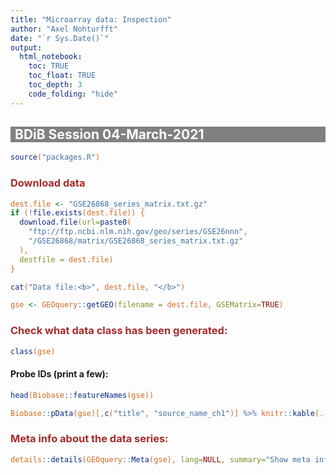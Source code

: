 ```yaml
---
title: "Microarray data: Inspection"
author: "Axel Nohturfft"
date: "`r Sys.Date()`"
output: 
  html_notebook:
    toc: TRUE
    toc_float: TRUE
    toc_depth: 3
    code_folding: "hide"
---
```



<style>
h1 {background: brown;color: white;padding-left: 7px;}
h2 {background: grey;color: white;padding-left: 7px;}
h3 {color: brown;}
code {color: chocolate;}
details p {font-family: monospace;}
</style>

## BDiB Session 04-March-2021  

```r
source("packages.R")
```


### Download data    
```r
dest.file <- "GSE26868_series_matrix.txt.gz"
if (!file.exists(dest.file)) {
  download.file(url=paste0(
    "ftp://ftp.ncbi.nlm.nih.gov/geo/series/GSE26nnn",
    "/GSE26868/matrix/GSE26868_series_matrix.txt.gz"
  ),
  destfile = dest.file)
}
```


```r
cat("Data file:<b>", dest.file, "</b>")
```


```r
gse <- GEOquery::getGEO(filename = dest.file, GSEMatrix=TRUE)
```

### Check what data class has been generated:  
```r
class(gse)
```

#### Probe IDs (print a few):
```r
head(Biobase::featureNames(gse))
```

```r
Biobase::pData(gse)[,c("title", "source_name_ch1")] %>% knitr::kable(.)
```


### Meta info about the data series:  
```r
details::details(GEOquery::Meta(gse), lang=NULL, summary="Show meta info")
```